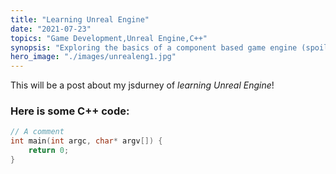 ```yaml
---
title: "Learning Unreal Engine"
date: "2021-07-23"
topics: "Game Development,Unreal Engine,C++"
synopsis: "Exploring the basics of a component based game engine (spoiler alert: loving it so far). "
hero_image: "./images/unrealeng1.jpg"
---
```


This will be a post about my jsdurney of *learning
Unreal Engine*!


### Here is some C++ code: ###

```cpp
// A comment
int main(int argc, char* argv[]) {
    return 0;
}
```


 